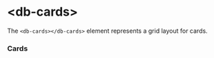 
<Meta title="Components/Cards/Intro" />

<h1>&lt;db-cards&gt;</h1>

The `<db-cards></db-cards>` element represents a grid layout for cards.

<h3>Cards</h3>

<Canvas>
  <db-cards>
    <db-card
      header="Title 1"
      content="Content 1"
      illustration="christmas"
    ></db-card>
    <db-card
      header="Title 2"
      content="Content 2"
      illustration="whats-schmutzig"
    ></db-card>
    <db-card
      header="Title 3"
      content="Content 3"
      illustration="kiosk"
    ></db-card>
    <db-card
      header="Title 4"
      content="Content 4"
      illustration="gaming"
    ></db-card>
  </db-cards>
</Canvas>

<Readme />
